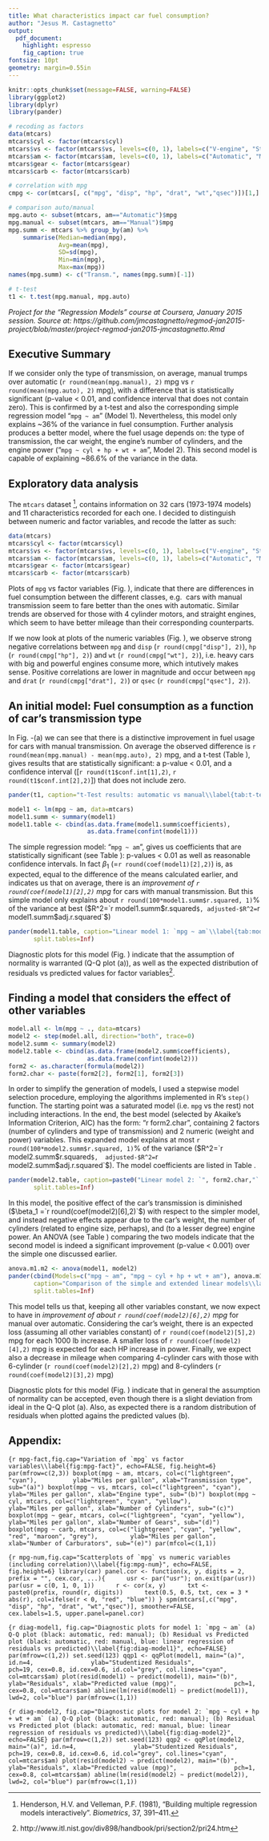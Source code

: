 ```yaml
---
title: What characteristics impact car fuel consumption?
author: "Jesus M. Castagnetto"
output:
  pdf_document:
    highlight: espresso
    fig_caption: true
fontsize: 10pt
geometry: margin=0.55in
---
```


```r
knitr::opts_chunk$set(message=FALSE, warning=FALSE)
library(ggplot2)
library(dplyr)
library(pander)

# recoding as factors
data(mtcars)
mtcars$cyl <- factor(mtcars$cyl)
mtcars$vs <- factor(mtcars$vs, levels=c(0, 1), labels=c("V-engine", "Straight"))
mtcars$am <- factor(mtcars$am, levels=c(0, 1), labels=c("Automatic", "Manual"))
mtcars$gear <- factor(mtcars$gear)
mtcars$carb <- factor(mtcars$carb)

# correlation with mpg
cmpg <- cor(mtcars[, c("mpg", "disp", "hp", "drat", "wt","qsec")])[1,]

# comparison auto/manual
mpg.auto <- subset(mtcars, am=="Automatic")$mpg
mpg.manual <- subset(mtcars, am=="Manual")$mpg
mpg.summ <- mtcars %>% group_by(am) %>% 
    summarise(Median=median(mpg),
              Avg=mean(mpg), 
              SD=sd(mpg),
              Min=min(mpg),
              Max=max(mpg))
names(mpg.summ) <- c("Transm.", names(mpg.summ)[-1])

# t-test
t1 <- t.test(mpg.manual, mpg.auto)
```

*Project for the "Regression Models" course at Coursera, January 2015 session.
Source at: https://github.com/jmcastagnetto/regmod-jan2015-project/blob/master/project-regmod-jan2015-jmcastagnetto.Rmd*

## Executive Summary

If we consider only the type of transmission, on average, manual trumps over
automatic (`r round(mean(mpg.manual), 2)` mpg vs `r round(mean(mpg.auto), 2)` mpg), 
with a difference that is statistically significant (p-value < 0.01, and 
confidence interval that does not contain zero). This is confirmed by a t-test
and also the corresponding simple regression model "`mpg ~ am`" (Model 1). Nevertheless,
this model only explains ~36% of the variance in fuel consumption. Further analysis produces a better model, where the fuel usage depends on: the
type of transmission, the car weight, the engine's number of cylinders, and
the engine power ("`mpg ~ cyl + hp + wt + am`", Model 2). This second model is capable of
explaining ~86.6% of the variance in the data.

## Exploratory data analysis

The `mtcars` dataset [^henderson], contains information on 32 cars (1973-1974 
models) and 11 characteristics recorded for each one. I decided to distinguish
between numeric and factor variables, and recode the latter as such:

[^henderson]: Henderson, H.V. and Velleman, P.F. (1981), "Building multiple regression models interactively". *Biometrics*, 37, 391–411.

```r
data(mtcars)
mtcars$cyl <- factor(mtcars$cyl)
mtcars$vs <- factor(mtcars$vs, levels=c(0, 1), labels=c("V-engine", "Straight"))
mtcars$am <- factor(mtcars$am, levels=c(0, 1), labels=c("Automatic", "Manual"))
mtcars$gear <- factor(mtcars$gear)
mtcars$carb <- factor(mtcars$carb)
```
Plots of `mpg` vs factor variables (Fig. \ref{fig:mpg-fact}), indicate that there
are differences in fuel consumption between the different classes, e.g. 
cars with manual transmission seem to fare better than the ones with automatic.
Similar trends are observed for those with 4 cylinder motors, and straight 
engines, which seem to have better mileage than their corresponding counterparts.

If we now look at plots of the numeric variables (Fig. \ref{fig:mpg-num}), we 
observe strong negative correlations between `mpg` and `disp` 
(`r round(cmpg["disp"], 2)`), `hp` (`r round(cmpg["hp"], 2)`) and `wt` 
(`r round(cmpg["wt"], 2)`), i.e. heavy cars with big and powerful engines consume 
more, which intutively makes sense. Positive correlations are lower in magnitude
and occur between `mpg` and `drat` (`r round(cmpg["drat"], 2)`) or
`qsec` (`r round(cmpg["qsec"], 2)`).

## An initial model: Fuel consumption as a function of car's transmission type

In Fig. \ref{fig:mpg-fact}-(a) we can see that there is a distinctive improvement
in fuel usage for cars with manual transmission. On average the observed
difference is `r round(mean(mpg.manual) - mean(mpg.auto), 2)` mpg, and a
t-test (Table \ref{tab:t-test}), 
gives results that are statistically significant: a p-value < 0.01, and a
confidence interval ([`r round(t1$conf.int[1],2)`, `r round(t1$conf.int[2],2)`])
that does not include zero.

```r
pander(t1, caption="t-Test results: automatic vs manual\\label{tab:t-test}")
```

```r
model1 <- lm(mpg ~ am, data=mtcars)
model1.summ <- summary(model1)
model1.table <- cbind(as.data.frame(model1.summ$coefficients),
                      as.data.frame(confint(model1)))
```

The simple regression model: "`mpg ~ am`", gives us coefficients that are statistically
significant (see Table \ref{tab:model1}): p-values < 0.01 as well as reasonable
confidence intervals. 
In fact $\beta_1$ (=`r round(coef(model1)[2],2)`) is, as expected, 
equal to the difference of the means calculated earlier, and indicates us that
on average, there is an *improvement of `r round(coef(model1)[2],2)` mpg* for cars
with manual transmission. But this simple model
only explains about `r round(100*model1.summ$r.squared, 1)`% of the variance at best 
($R^2=`r model1.summ$r.squared`$, adjusted-$R^2=`r model1.summ$adj.r.squared`$)

```r
pander(model1.table, caption="Linear model 1: `mpg ~ am`\\label{tab:model1}",
       split.tables=Inf)
```

Diagnostic plots for this model (Fig. \ref{fig:diag-model1}) indicate that 
the assumption of normality is warranted (Q-Q plot (a)), as well as the expected 
distribution of residuals vs predicted values for factor variables[^nist].

[^nist]: http://www.itl.nist.gov/div898/handbook/pri/section2/pri24.htm

## Finding a model that considers the effect of other variables

```r
model.all <- lm(mpg ~ ., data=mtcars)
model2 <- step(model.all, direction="both", trace=0)
model2.summ <- summary(model2)
model2.table <- cbind(as.data.frame(model2.summ$coefficients),
                      as.data.frame(confint(model2)))
form2 <- as.character(formula(model2))
form2.char <- paste(form2[2], form2[1], form2[3])
```

In order to simplify the generation of models, I used a stepwise model selection
procedure, employing the algorithms implemented in R's `step()` function. The starting
point was a saturated model (i.e. `mpg` vs the rest) not including interactions.
In the end, the best model (selected by Akaike's Information Criterion, AIC) 
has the form: "` `r form2.char`  `", containing 2 factors (number of cylinders
and type of transmission) and 2 numeric (weight and power) variables. This
expanded model explains at most 
`r round(100*model2.summ$r.squared, 1)`% of the 
variance ($R^2=`r model2.summ$r.squared`$, 
adjusted-$R^2=`r model2.summ$adj.r.squared`$).
The model coefficients are listed in Table \ref{tab:model2}.

```r
pander(model2.table, caption=paste0("Linear model 2: `", form2.char,"` \\label{tab:model2}"),
       split.tables=Inf)
```

In this model, the positive effect of the car's transmission is diminished 
($\beta_1 =`r round(coef(model2)[6],2)`$) with respect to the simpler model,
and instead negative effects appear due to the car's weight, the number
of cylinders (related to engine size, perhaps), and (to a lesser degree) engine
power. An ANOVA (see Table \ref{tab:anova}) comparing the two models
indicate that the second model is indeed a significant improvement (p-value < 0.001)
over the simple one discussed earlier.

```r
anova.m1.m2 <- anova(model1, model2)
pander(cbind(Models=c("mpg ~ am", "mpg ~ cyl + hp + wt + am"), anova.m1.m2), 
       caption="Comparison of the simple and extended linear models\\label{tab:anova}",
       split.tables=Inf)
```

This model tells us that, keeping all other variables constant,
we now expect to have in *improvement of about 
`r round(coef(model2)[6],2)` mpg* for manual over automatic.
Considering the car's weight, there is an expected
loss (assuming all other variables constant) of `r round(coef(model2)[5],2)` mpg
for each 1000 lb increase. A smaller loss of `r round(coef(model2)[4],2)` mpg
is expected for each HP increase in power. Finally, we expect also a decrease
in mileage when comparing 4-cylinder cars with those with 6-cylinder 
(`r round(coef(model2)[2],2)` mpg) and 8-cylinders (`r round(coef(model2)[3],2)` mpg)

Diagnostic plots for this model (Fig. \ref{fig:diag-model2}) indicate that
in general the assumption of normality can be accepted, even though
there is a slight deviation from ideal in the Q-Q plot (a). 
Also, as expected there is a random distribution of residuals when plotted
agains the predicted values (b).

## Appendix:


```{r mpg-fact,fig.cap="Variation of `mpg` vs factor variables\\label{fig:mpg-fact}", echo=FALSE, fig.height=6}  
par(mfrow=c(2,3))
boxplot(mpg ~ am, mtcars, col=c("lightgreen", "cyan"), 
        ylab="Miles per gallon", xlab="Transmission type", sub="(a)")
boxplot(mpg ~ vs, mtcars, col=c("lightgreen", "cyan"), 
        ylab="Miles per gallon", xlab="Engine type", sub="(b)")
boxplot(mpg ~ cyl, mtcars, col=c("lightgreen", "cyan", "yellow"), 
        ylab="Miles per gallon", xlab="Number of Cylinders", sub="(c)")
boxplot(mpg ~ gear, mtcars, col=c("lightgreen", "cyan", "yellow"),
        ylab="Miles per gallon", xlab="Number of Gears", sub="(d)")
boxplot(mpg ~ carb, mtcars, col=c("lightgreen", "cyan", "yellow", "red", "maroon", "grey"),
        ylab="Miles per gallon", xlab="Number of Carburators", sub="(e)")
par(mfcol=c(1,1))
``` 

```{r mpg-num,fig.cap="Scatterplots of `mpg` vs numeric variables (including correlation)\\label{fig:mpg-num}", echo=FALSE, fig.height=6}
library(car)
panel.cor <- function(x, y, digits = 2, prefix = "", cex.cor, ...){
     usr <- par("usr"); on.exit(par(usr))
     par(usr = c(0, 1, 0, 1))
     r <- cor(x, y)
     txt <- paste0(prefix, round(r, digits))
     text(0.5, 0.5, txt, cex = 3 * abs(r), col=ifelse(r < 0, "red", "blue"))
}
spm(mtcars[,c("mpg", "disp", "hp", "drat", "wt","qsec")], smoother=FALSE,
    cex.labels=1.5, upper.panel=panel.cor)
```

```{r diag-model1, fig.cap="Diagnostic plots for model 1: `mpg ~ am` (a) Q-Q plot (black: automatic, red: manual); (b) Residual vs Predicted plot (black: automatic, red: manual, blue: linear regression of residuals vs predicted)\\label{fig:diag-model1}", echo=FALSE}
par(mfrow=c(1,2))
set.seed(123)
qqp1 <- qqPlot(model1, main="(a)", id.n=4,
               ylab="Studentized Residuals",
               pch=19, cex=0.8, id.cex=0.6, id.col="grey", col.lines="cyan",
               col=mtcars$am)
plot(resid(model1) ~ predict(model1), main="(b)",
               ylab="Residuals", xlab="Predicted value (mpg)",
               pch=1, cex=0.8, col=mtcars$am)
abline(lm(resid(model1) ~ predict(model1)), lwd=2, col="blue")
par(mfrow=c(1,1))
```

```{r diag-model2, fig.cap="Diagnostic plots for model 2: `mpg ~ cyl + hp + wt + am` (a) Q-Q plot (black: automatic, red: manual); (b) Residual vs Predicted plot (black: automatic, red: manual, blue: linear regression of residuals vs predicted)\\label{fig:diag-model2}", echo=FALSE}
par(mfrow=c(1,2))
set.seed(123)
qqp2 <- qqPlot(model2, main="(a)", id.n=4,
               ylab="Studentized Residuals",
               pch=19, cex=0.8, id.cex=0.6, id.col="grey", col.lines="cyan", 
               col=mtcars$am)
plot(resid(model2) ~ predict(model2), main="(b)",
               ylab="Residuals", xlab="Predicted value (mpg)",
               pch=1, cex=0.8, col=mtcars$am)
abline(lm(resid(model2) ~ predict(model2)), lwd=2, col="blue")
par(mfrow=c(1,1))
```

